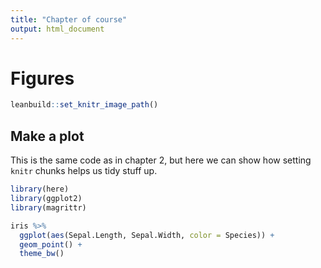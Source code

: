 ```yaml
---
title: "Chapter of course"
output: html_document
---
```


# Figures


```r
leanbuild::set_knitr_image_path()
```

## Make a plot

This is the same code as in chapter 2, but here we can show how setting `knitr` chunks helps us tidy stuff up.

```r
library(here)
library(ggplot2)
library(magrittr)
```


```r
iris %>%
  ggplot(aes(Sepal.Length, Sepal.Width, color = Species)) +
  geom_point() +
  theme_bw()
```

